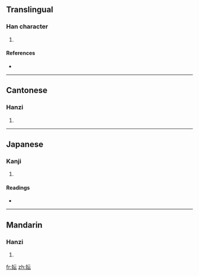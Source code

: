 ==Translingual==

===Han character===
{{Han char|rn=38|rad=女|as=04|sn=7|four=4143<sub>1</sub>|canj=女一一戈 (VMMI)}}

# {{defn|Han|sort=女04}}

====References====
* {{Han ref|kx=0256.220|dkj=06088|dj=0521.020|hdz=21029.130|uh=5998|ud=22936|bh=CAB3|bd=51891}}

----

==Cantonese==

===Hanzi===
{{yue-hanzi|jyut=|y=wan4}}

# {{defn|Cantonese|sort=女04}}

----

==Japanese==

===Kanji===
{{ja-kanji|grade=|rs=女04}}

# {{defn|Japanese|sort=女04}}

====Readings====
* {{ja-readings|on=[[うん]] (un)|kun=}}

----

==Mandarin==

===Hanzi===
{{cmn-hanzi|pin=[[yún]] ([[yun2]])|wg=yün<sup>2</sup>}}

# {{defn|Mandarin|sort=女04}}

[[fr:妘]]
[[zh:妘]]